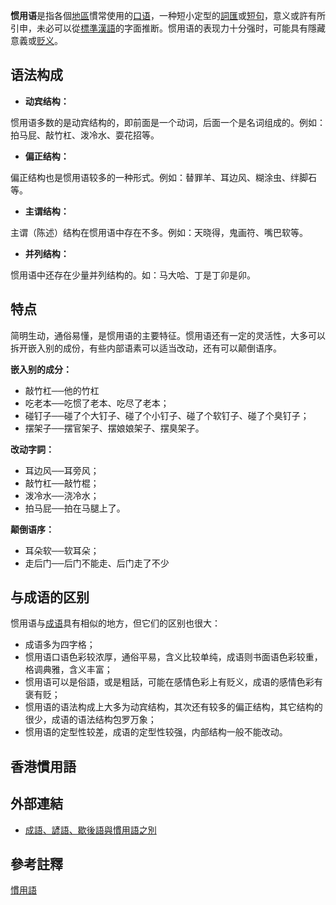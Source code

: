 {{Disputed|time=2009-01-04}}

'''惯用语'''是指各個[[地區|地區]]慣常使用的[[口语|口语]]，一种短小定型的[[詞匯|詞匯]]或[[短句|短句]]，意义或許有所引申，未必可以從[[標準漢語|標準漢語]]的字面推断。惯用语的表现力十分强时，可能具有隱藏意義或[[贬义|贬义]]。

==语法构成==
*'''动宾结构：'''
惯用语多数的是动宾结构的，即前面是一个动词，后面一个是名词组成的。例如：拍马屁、敲竹杠、泼冷水、耍花招等。
*'''偏正结构：'''
偏正结构也是惯用语较多的一种形式。例如：替罪羊、耳边风、糊涂虫、绊脚石等。
*'''主谓结构：'''
主谓（陈述）结构在惯用语中存在不多。例如：天晓得，鬼画符、嘴巴软等。
*'''并列结构：'''
惯用语中还存在少量并列结构的。如：马大哈、丁是丁卯是卯。

==特点==
简明生动，通俗易懂，是惯用语的主要特征。惯用语还有一定的灵活性，大多可以拆开嵌入别的成份，有些内部语素可以适当改动，还有可以颠倒语序。

'''嵌入别的成分：'''
*敲竹杠──他的竹杠
*吃老本──吃惯了老本、吃尽了老本；
*碰钉子──碰了个大钉子、碰了个小钉子、碰了个软钉子、碰了个臭钉子；
*摆架子──摆官架子、摆娘娘架子、摆臭架子。

'''改动字詞：'''
*耳边风──耳旁风；
*敲竹杠──敲竹棍；
*泼冷水──浇冷水；
*拍马屁──拍在马腿上了。

'''颠倒语序：'''
*耳朵软──软耳朵；
*走后门──后门不能走、后门走了不少

==与成语的区别==
惯用语与[[成语|成语]]具有相似的地方，但它们的区别也很大：

*成语多为四字格；
*惯用语口语色彩较浓厚，通俗平易，含义比较单纯，成语则书面语色彩较重，格调典雅，含义丰富；
*惯用语可以是俗語，或是粗話，可能在感情色彩上有贬义，成语的感情色彩有褒有贬；
*惯用语的语法构成上大多为动宾结构，其次还有较多的偏正结构，其它结构的很少，成语的语法结构包罗万象；
*惯用语的定型性较差，成语的定型性较强，内部结构一般不能改动。

==香港慣用語==
{{主條目|香港用語}}

==外部連結==
*[http://www.chiculture.net/0610/html/0610school/0610school_c04.shtml 成語、諺語、歇後語與慣用語之別] {{Wayback|url=http://www.chiculture.net/0610/html/0610school/0610school_c04.shtml |date=20101008050100 }}

==參考註釋==
<div class="references-small">
<references />
</div>

{{语言单位|中文}}

[[Category:慣用語|]]